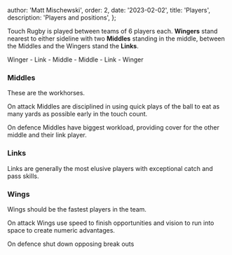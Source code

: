 
  author: 'Matt Mischewski',
  order: 2,
  date: '2023-02-02',
  title: 'Players',
  description: 'Players and positions',
};


Touch Rugby is played between teams of 6 players each. **Wingers** stand nearest to either sideline with two **Middles** standing in the middle, between the Middles and the Wingers stand the **Links**.

Winger - Link - Middle - Middle - Link - Winger

### Middles

These are the workhorses.

On attack Middles are disciplined in using quick plays of the ball to eat as many yards as possible early in the touch count.

On defence Middles have biggest workload, providing cover for the other middle and their link player.

### Links

Links are generally the most elusive players with exceptional catch and pass skills.

### Wings

Wings should be the fastest players in the team.

On attack Wings use speed to finish opportunities and vision to run into space to create numeric advantages.

On defence shut down opposing break outs

<PlayNav />
